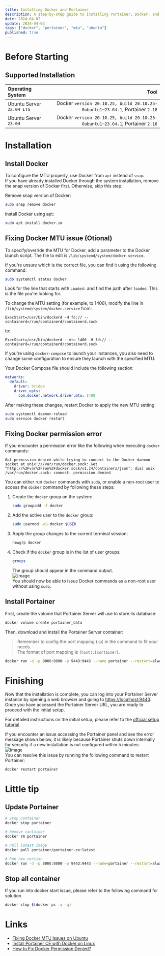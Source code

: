 ```yaml
---
title: Installing Docker and Portainer
description: A step-by-step guide to installing Portainer, Docker, and configuring the MTU setting.
date: 2024-04-02
update: 2024-04-03
tags: ["docker", "portainer", "mtu", "ubuntu"]
published: true
---
```


# Before Starting

## Supported Installation

| Operating System | Tool |
|:-|-:|
| Ubuntu Server `22.04 LTS` | Docker `version 20.10.25, build 20.10.25-0ubuntu1~23.04.1`, Portainer `2.18` |
| Ubuntu Server `23.04` | Docker `version 20.10.25, build 20.10.25-0ubuntu1~23.04.1`, Portainer `2.18` |

# Installation

## Install Docker
To configure the MTU properly, use Docker from `apt` instead of `snap`.  
If you have already installed Docker through the system installation, remove the snap version of Docker first. Otherwise, skip this step.  

Remove snap version of Docker:
```bash
sudo snap remove docker
```
Install Docker using apt:
```bash
sudo apt install docker.io
```

## Fixing Docker MTU issue (Otional)
To specify/override the MTU for Docker, add a parameter to the Docker launch script. The file to edit is `/lib/systemd/system/docker.service`.

If you're unsure which is the correct file, you can find it using the following command:
```bash
sudo systemctl status docker
```
Look for the line that starts with `Loaded:` and find the path after `loaded`. This is the file you're looking for.

To change the MTU setting (for example, to 1400), modify the line in `/lib/systemd/system/docker.service` from:
```
ExecStart=/usr/bin/dockerd -H fd:// --containerd=/run/containerd/containerd.sock
```
to:
```
ExecStart=/usr/bin/dockerd --mtu 1400 -H fd:// --containerd=/run/containerd/containerd.sock
```
If you're using `docker-compose` to launch your instances, you also need to change some configuration to ensure they launch with the specified MTU.

Your Docker Compose file should include the following section:
```yaml title="docker-compose.yml"
networks:
  default:
    driver: bridge
    driver_opts:
      com.docker.network.driver.mtu: 1400
```
After making these changes, restart Docker to apply the new MTU setting:
```bash
sudo systemctl daemon-reload
sudo service docker restart
```

## Fixing Docker permission error
If you encounter a permission error like the following when executing `docker` commands:
```
Got permission denied while trying to connect to the Docker daemon socket at unix:///var/run/docker.sock: Get "http://%2Fvar%2Frun%2Fdocker.sock/v1.24/containers/json": dial unix /var/run/docker.sock: connect: permission denied
```
You can either run `docker` commands with `sudo`, or enable a non-root user to access the `docker` command by following these steps:
1. Create the `docker` group on the system:
    ```bash
    sudo groupadd -f docker
    ```
2. Add the active user to the `docker` group:
    ```bash
    sudo usermod -aG docker $USER
    ```
3. Apply the group changes to the current terminal session:
    ```bash
    newgrp docker
    ```
4. Check if the `docker` group is in the list of user groups.
    ```bash
    groups
    ```
    The group should appear in the command output.  
    ![image](https://user-images.githubusercontent.com/75195127/263680860-0864390c-b2e1-4d9e-96e3-eaaf3e9b820a.png)  
    You should now be able to issue Docker commands as a non-root user without using `sudo`.  

## Install Portainer
First, create the volume that Portainer Server will use to store its database:
```bash
docker volume create portainer_data
```
Then, download and install the Portainer Server container:
> Remember to config the port mapping (-p) in the command to fit your needs.  
> The format of port mapping is `[host]:[container]`.
```bash
docker run -d -p 8000:8000 -p 9443:9443 --name portainer --restart=always -v /var/run/docker.sock:/var/run/docker.sock -v portainer_data:/data portainer/portainer-ce:latest
```

# Finishing

Now that the installation is complete, you can log into your Portainer Server instance by opening a web browser and going to [https://localhost:9443](https://localhost:9443).  
Once you have accessed the Portainer Server URL, you are ready to proceed with the initial setup.  

For detailed instructions on the initial setup, please refer to the [official setup tutorial](https://docs.portainer.io/start/install-ce/server/setup).  

If you encounter an issue accessing the Portainer panel and see the error message shown below, it is likely because Portainer shuts down internally for security if a new installation is not configured within 5 minutes:  
![image](https://user-images.githubusercontent.com/75195127/263686335-818dc78f-c775-40a1-8779-3ac2962e9dc4.png)  
You can resolve this issue by running the following command to restart Portainer:
```shell
docker restart portainer
```

# Little tip

## Update Portainer
```zsh
# Stop container
docker stop portainer

# Remove container
docker rm portainer

# Pull latest image
docker pull portainer/portainer-ce:latest

# Run new version
docker run -d -p 8000:8000 -p 9443:9443 --name=portainer --restart=always -v /var/run/docker.sock:/var/run/docker.sock -v portainer_data:/data portainer/portainer-ce:latest
```

## Stop all container
If you run into docker start issue, please refer to the following command for solution.
```zsh
docker stop $(docker ps -a -q)
```

# Links

- [Fixing Docker MTU Issues on Ubuntu](https://www.civo.com/learn/fixing-networking-for-docker)
- [Install Portainer CE with Docker on Linux](https://docs.portainer.io/start/install-ce/server/docker/linux)
- [How to Fix Docker Permission Denied?](https://phoenixnap.com/kb/docker-permission-denied)